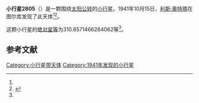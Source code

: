 {{Infobox planet
| bgcolour = #FFFFC0
| name = 2805 Kalle
| symbol = 
| image = 
| caption = 
| discovery = yes
| discovery_ref = 
| discoverer = [[利斯·奧特瑪|利斯·奧特瑪]]
| discovery_site = [[图尔库|图尔库]] 
| discovered = 1941年10月15日
| designations = yes
| mp_name = 
| named_after = 
| alt_names = 1941 UM/ 1974 DG1 / 1979 FO3 / 1981 XX
| mp_category = [[主带小行星|主带小行星]]
| orbit_ref = <ref name="a">[http://ssd.jpl.nasa.gov/sbdb.cgi?sstr=2805 2805 Kalle] {{Wayback|url=http://ssd.jpl.nasa.gov/sbdb.cgi?sstr=2805 |date=20200820030509 }}，小行星數據庫瀏覽器（JPL Small-Body Database Browser）－[[美国国家航空航天局|美国国家航空航天局]]喷气推进实验室</ref>
| epoch = 2456400.5 (2013年4月18日更新)
| aphelion = {{convert|3.087155872474666|AU|km|3|abbr=on|lk=out}}
| perihelion = {{convert|2.303311079361399|AU|km|3|abbr=on}}
| semimajor = {{convert|2.695233475918033|AU|km|3|abbr=on}}
| eccentricity = 0.145413153
| period = 1616.192232 [[日|日]]<br />4.42[[儒略年|儒略年]]
| avg_speed = 
| inclination = 6.889546800699772
| asc_node = 49.21062600880175
| mean_anomaly = 
| arg_peri = 310.8571466284062
| satellites = 
| physical_characteristics = yes
| dimensions = 
| mass = 
| density = 
| surface_grav = 
| escape_velocity = 
| sidereal_day = 
| axial_tilt = 
| pole_ecliptic_lat = 
| pole_ecliptic_lon = 
| albedo = 
| temperatures= 
| temp_name1 = 
| mean_temp_1 = 
| max_temp_1 = 
| temp_name2 = 
| max_temp_2 = 
| spectral_type = 
| abs_magnitude = 310.8571466284062
}}

'''小行星2805'''（{{lang-en|2805 Kalle}}）是一颗围绕[[太阳|太阳]][[公转|公转]]的[[小行星|小行星]]。1941年10月15日，[[利斯·奧特瑪|利斯·奧特瑪]]在图尔库发现了此天体<ref name="a" /><ref>{{cite news|title=小行星列表|url=http://cfa-www.harvard.edu/iau/lists/NumberedMPs.txt|accessdate=2013-07-08|newspaper=哈佛大学|archive-date=2008-05-17|archive-url=https://web.archive.org/web/20080517010638/http://cfa-www.harvard.edu/iau/lists/NumberedMPs.txt|dead-url=no}}</ref>。

这颗小行星的[[绝对星等|绝对星等]]为310.8571466284062等<ref name="a" />。

==参考文献==
{{reflist}}
{{Minor Planet Number|[[小行星2804|小行星2804]]|[[小行星2806|小行星2806]]}}

{{小天体}}

[[Category:小行星带天体|Category:小行星带天体]]
[[Category:1941年发现的小行星|Category:1941年发现的小行星]]

{{asteroid-stub}}